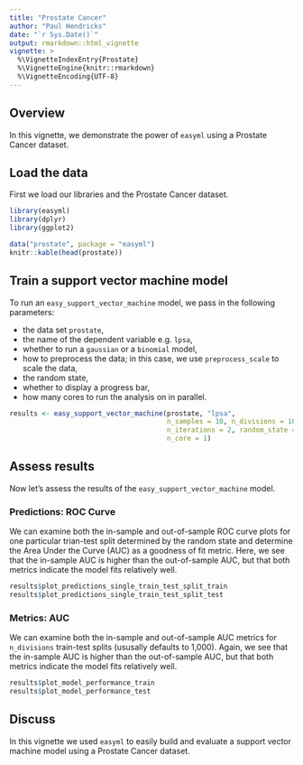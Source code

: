 ```yaml
---
title: "Prostate Cancer"
author: "Paul Hendricks"
date: "`r Sys.Date()`"
output: rmarkdown::html_vignette
vignette: >
  %\VignetteIndexEntry{Prostate}
  %\VignetteEngine{knitr::rmarkdown}
  %\VignetteEncoding{UTF-8}
---
```


## Overview

In this vignette, we demonstrate the power of `easyml` using a Prostate Cancer dataset. 

## Load the data

First we load our libraries and the Prostate Cancer dataset. 

```r
library(easyml)
library(dplyr)
library(ggplot2)

data("prostate", package = "easyml")
knitr::kable(head(prostate))
```

## Train a support vector machine model

To run an `easy_support_vector_machine` model, we pass in the following parameters:

* the data set `prostate`,
* the name of the dependent variable e.g. `lpsa`,
* whether to run a `gaussian` or a `binomial` model, 
* how to preprocess the data; in this case, we use `preprocess_scale` to scale the data, 
* the random state, 
* whether to display a progress bar, 
* how many cores to run the analysis on in parallel.

```r
results <- easy_support_vector_machine(prostate, "lpsa", 
                                       n_samples = 10, n_divisions = 10, 
                                       n_iterations = 2, random_state = 12345, 
                                       n_core = 1)
```

## Assess results

Now let's assess the results of the `easy_support_vector_machine` model.

### Predictions: ROC Curve

We can examine both the in-sample and out-of-sample ROC curve plots for one particular trian-test split determined by the random state and determine the Area Under the Curve (AUC) as a goodness of fit metric. Here, we see that the in-sample AUC is higher than the out-of-sample AUC, but that both metrics indicate the model fits relatively well.

```r
results$plot_predictions_single_train_test_split_train
results$plot_predictions_single_train_test_split_test
```

### Metrics: AUC

We can examine both the in-sample and out-of-sample AUC metrics for `n_divisions` train-test splits (ususally defaults to 1,000). Again, we see that the in-sample AUC is higher than the out-of-sample AUC, but that both metrics indicate the model fits relatively well.

```r
results$plot_model_performance_train
results$plot_model_performance_test
```

## Discuss

In this vignette we used `easyml` to easily build and evaluate a support vector machine model using a Prostate Cancer dataset. 
